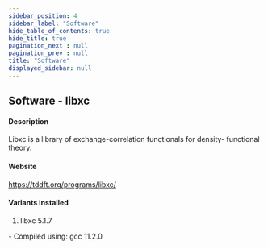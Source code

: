 ```yaml
---
sidebar_position: 4
sidebar_label: "Software"
hide_table_of_contents: true
hide_title: true
pagination_next : null
pagination_prev : null
title: "Software"
displayed_sidebar: null
---
```


## Software - libxc


#### Description
Libxc is a library of exchange-correlation functionals for density- functional theory.

#### Website
https://tddft.org/programs/libxc/

#### Variants installed
1. libxc 5.1.7
<div class="ul-circle">
    - Compiled using: gcc 11.2.0
</div>


